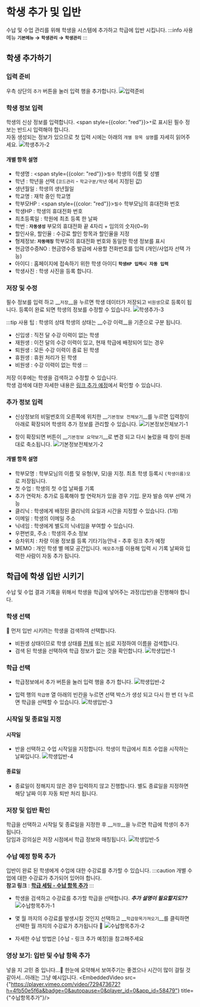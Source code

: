 
# 학생 추가 및 입반
수납 및 수업 관리를 위해 학생을 시스템에 추가하고 학급에 입반 시킵니다.
:::info 사용 메뉴
__` 기본메뉴 ` → ` 학생관리 ` → ` 학생관리 `__
:::

## 학생 추가하기
### 입력 준비
우측 상단의 `추가` 버튼을 눌러 입력 행을 추가합니다.
![입력준비](./img/03-학생추가/학생추가-1.png)

### 학생 정보 입력
학생의 신상 정보를 입력합니다. <span style={{color: "red"}}>`*`</span>로 표시된 필수 정보는 반드시 입력해야 합니다.<br/>
자동 생성되는 정보가 있으므로 첫 입력 시에는 아래의 `개별 항목 설명`를 자세히 읽어주세요.
![학생추가-2](./img/03-학생추가/학생추가-2.png)

#### 개별 항목 설명
- 학생명 : <span style={{color: "red"}}>`필수`</span> 학생의 이름 및 성별
- 학년 : 학년을 선택 (`코드관리` - `학교구분/학년` 에서 지정된 값)
- 생년월일 : 학생의 생년월일
- 학교명 : 재학 중인 학교명
- 학부모HP : <span style={{color: "red"}}>`필수`</span> 학부모님의 휴대전화 번호
- 학생HP : 학생의 휴대전화 번호
- 최초등록일 : 학원에 최초 등록 한 날짜
- 학번 : __`자동생성`__ 부모의 휴대전화 끝 4자리 + 임의의 숫자(0~9)
- 할인사유, 할인율 : 수강료 할인 항목과 할인율을 지정
- 형제정보: __`자동매칭`__ 학부모의 휴대전화 번호와 동일한 학생 정보를 표시
- 현금영수증NO : 현금영수증 발급에 사용할 전화번호를 입력 (개인/사업자 선택 가능)
- 아이디 : 홈페이지에 접속하기 위한 학생 아이디 __`학생HP 입력시 자동 입력`__
- 학생사진 : 학생 사진을 등록 합니다.

### 저장 및 수정
필수 정보를 입력 하고 __`저장`__을 누르면 학생 데이터가 저장되고 `비원생`으로 등록이 됩니다. 등록이 완료 되면 학생의 정보를 수정할 수 있습니다.
![학생추가-3](./img/03-학생추가/학생추가-3.png)

:::tip 사용 팁 : 학생의 상태
학생의 상태는 __수강 이력__을 기준으로 구분 됩니다.
- 신입생 : 직전 달 수강 이력이 없는 학생
- 재원생 : 이전 달의 수강 이력이 있고, 현재 학급에 배정되어 있는 경우
- 퇴원생 : 모든 수강 이력이 종료 된 학생
- 휴원생 : 휴원 처리가 된 학생
- 비원생 : 수강 이력이 없는 학생
:::

저장 이후에는 학생을 검색하고 수정할 수 있습니다. <br/>
학생 검색에 대한 자세한 내용은 [링크 추가 예정](##)에서 확인할 수 있습니다.

### 추가 정보 입력
- 신상정보의 비밀번호의 오른쪽에 위치한 __`기본정보 전체보기`__를 누르면 입력창이 아래로 확장되어 학생의 추가 정보를 관리할 수 있습니다.
![기본정보전체보기-1](./img/03-학생추가/기본정보전체보기-1.png)

- 창이 확장되면 버튼이 __`기본정보 요약보기`__로 변경 되고 다시 눌렀을 때 창이 원래대로 축소됩니다.
![기본정보전체보기-2](./img/03-학생추가/기본정보전체보기-2.png)

#### 개별 항목 설명
- 학부모명 : 학부모님의 이름 및 유형(부, 모)을 지정. 최초 학생 등록시 `(학생이름)모`로 저장됩니다.
- 첫 수업 : 학생의 첫 수업 날짜를 기록
- 추가 연락처: 추가로 등록해야 할 연락처가 있을 경우 기입. 문자 발송 여부 선택 가능
- 클리닉 : 학생에게 배정된 클리닉의 요일과 시간을 지정할 수 있습니다. (1개)
- 이메일 : 학생의 이메일 주소
- 닉네임 : 학생에게 별도의 닉네임을 부여할 수 있습니다.
- 우편번호, 주소 : 학생의 주소 정보
- 승차위치 : 차량 이용 정보를 등록 기타기능안내 - 추후 링크 추가 예정
- MEMO : 개인 학생 별 메모 공간입니다. `메모추가`를 이용해 입력 시 기록 날짜와 입력한 사람이 자동 추가 됩니다.


## 학급에 학생 입반 시키기
수납 및 수업 결과 기록을 위해서 학생을 학급에 넣어주는 과정(입반)을 진행해야 합니다.

### 학생 선택
🧒 먼저 입반 시키려는 학생을 검색하여 선택합니다.
- 비원생 상태이므로 학생 상태를 <ins>전체</ins> 또는 <ins>비</ins>로 지정하여 이름을 검색합니다.
- 검색 된 학생을 선택하여 학급 정보가 없는 것을 확인합니다.
![학생입반-1](./img/03-학생추가/학생입반-1.png)

### 학급 선택
- 학급정보에서 추가 버튼을 눌러 입력 행을 추가 합니다.
![학생입반-2](./img/03-학생추가/학생입반-2.png)

- 입력 행의 `학급명` 열 아래의 빈칸을 누르면 선택 박스가 생성 되고 다시 한 번 더 누르면 학급을 선택할 수 있습니다.
![학생입반-3](./img/03-학생추가/학생입반-3.png)

### 시작일 및 종료일 지정
#### 시작일
- 반을 선택하고 수업 시작일을 지정합니다. 학생이 학급에서 최초 수업을 시작하는 날짜입니다.
![학생입반-4](./img/03-학생추가/학생입반-4.png)

#### 종료일
- 종료일이 정해지지 않은 경우 입력하지 않고 진행합니다. 별도 종료일을 지정하면 해당 날짜 이후 자동 퇴반 처리 됩니다.

### 저장 및 입반 확인
학급을 선택하고 시작일 및 종료일을 지정한 후 __`저장`__을 누르면 학급에 학생이 추가 됩니다.<br/>
담임과 강의실은 저장 시점에서 학급 정보와 매칭됩니다.
![학생입반-5](./img/03-학생추가/학생입반-5.png)

### 수납 예정 항목 추가
입반이 완료 된 학생에게 수업에 대한 수강료를 추가할 수 있습니다.
:::caution
개별 수업에 대한 수강료가 추가되어 있어야 합니다.<br/>
__참고 링크__ : __[학급 세팅 - 수납 항목 추가](/first-setting/class-setting/#수납-항목-추가)__
:::

- 학생을 검색하고 수강료를 추가할 학급을 선택합니다. ___추가 설명이 필요할지도??___
![수납항목추가-1](./img/03-학생추가/수납항목추가-1.png)

- 몇 월 까지의 수강료를 발생시킬 것인지 선택하고 __`학급항목가져오기`__를 클릭하면 선택한 월 까지의 수강료가 추가됩니다 🤗
![수납항목추가-2](./img/03-학생추가/수납항목추가-2.png)

- 자세한 수납 방법은 [수납 - 링크 추가 예정]을 참고해주세요

### 영상 보기: 입반 및 수납 항목 추가
넣을 지 고민 중 입니다...🤔 한눈에 요약해서 보여주기는 좋겠으나 시간이 많이 걸릴 것 같아서...아래는 그냥 예시입니다.
<EmbeddedVideo
  src={"https://player.vimeo.com/video/729473672?h=4fb50e5f6a&badge=0&autopause=0&player_id=0&app_id=58479"}
  title={"수납항목추가"}/>

